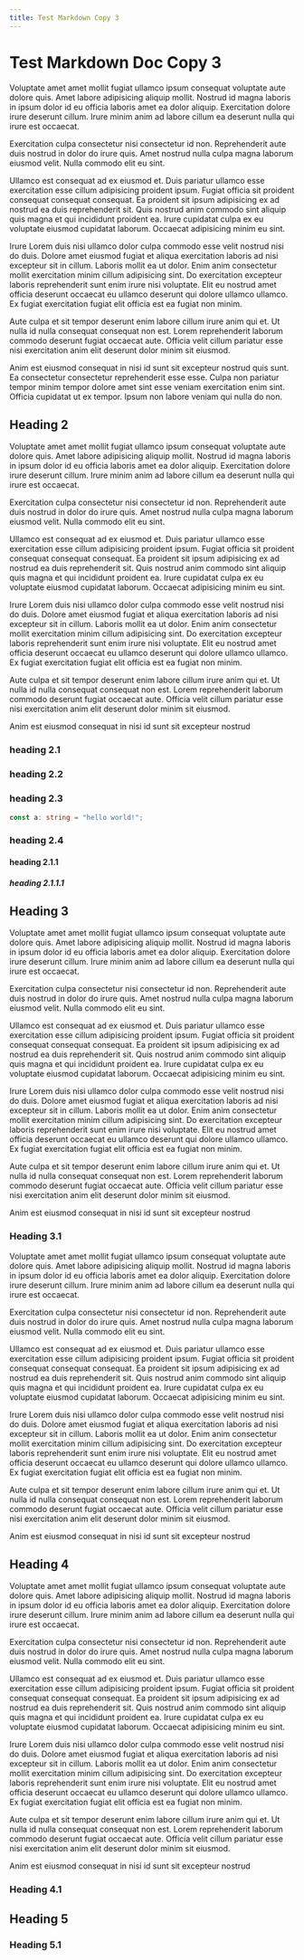 ```yaml
---
title: Test Markdown Copy 3
---
```


# Test Markdown Doc Copy 3

Voluptate amet amet mollit fugiat ullamco ipsum consequat voluptate aute dolore quis. Amet labore adipisicing aliquip mollit. Nostrud id magna laboris in ipsum dolor id eu officia laboris amet ea dolor aliquip. Exercitation dolore irure deserunt cillum. Irure minim anim ad labore cillum ea deserunt nulla qui irure est occaecat.

Exercitation culpa consectetur nisi consectetur id non. Reprehenderit aute duis nostrud in dolor do irure quis. Amet nostrud nulla culpa magna laborum eiusmod velit. Nulla commodo elit eu sint.

Ullamco est consequat ad ex eiusmod et. Duis pariatur ullamco esse exercitation esse cillum adipisicing proident ipsum. Fugiat officia sit proident consequat consequat consequat. Ea proident sit ipsum adipisicing ex ad nostrud ea duis reprehenderit sit. Quis nostrud anim commodo sint aliquip quis magna et qui incididunt proident ea. Irure cupidatat culpa ex eu voluptate eiusmod cupidatat laborum. Occaecat adipisicing minim eu sint.

Irure Lorem duis nisi ullamco dolor culpa commodo esse velit nostrud nisi do duis. Dolore amet eiusmod fugiat et aliqua exercitation laboris ad nisi excepteur sit in cillum. Laboris mollit ea ut dolor. Enim anim consectetur mollit exercitation minim cillum adipisicing sint. Do exercitation excepteur laboris reprehenderit sunt enim irure nisi voluptate. Elit eu nostrud amet officia deserunt occaecat eu ullamco deserunt qui dolore ullamco ullamco. Ex fugiat exercitation fugiat elit officia est ea fugiat non minim.

Aute culpa et sit tempor deserunt enim labore cillum irure anim qui et. Ut nulla id nulla consequat consequat non est. Lorem reprehenderit laborum commodo deserunt fugiat occaecat aute. Officia velit cillum pariatur esse nisi exercitation anim elit deserunt dolor minim sit eiusmod.

Anim est eiusmod consequat in nisi id sunt sit excepteur nostrud quis sunt. Ea consectetur consectetur reprehenderit esse esse. Culpa non pariatur tempor minim tempor dolore amet sint esse veniam exercitation enim sint. Officia cupidatat ut ex tempor. Ipsum non labore veniam qui nulla do non.

## Heading 2

Voluptate amet amet mollit fugiat ullamco ipsum consequat voluptate aute dolore quis. Amet labore adipisicing aliquip mollit. Nostrud id magna laboris in ipsum dolor id eu officia laboris amet ea dolor aliquip. Exercitation dolore irure deserunt cillum. Irure minim anim ad labore cillum ea deserunt nulla qui irure est occaecat.

Exercitation culpa consectetur nisi consectetur id non. Reprehenderit aute duis nostrud in dolor do irure quis. Amet nostrud nulla culpa magna laborum eiusmod velit. Nulla commodo elit eu sint.

Ullamco est consequat ad ex eiusmod et. Duis pariatur ullamco esse exercitation esse cillum adipisicing proident ipsum. Fugiat officia sit proident consequat consequat consequat. Ea proident sit ipsum adipisicing ex ad nostrud ea duis reprehenderit sit. Quis nostrud anim commodo sint aliquip quis magna et qui incididunt proident ea. Irure cupidatat culpa ex eu voluptate eiusmod cupidatat laborum. Occaecat adipisicing minim eu sint.

Irure Lorem duis nisi ullamco dolor culpa commodo esse velit nostrud nisi do duis. Dolore amet eiusmod fugiat et aliqua exercitation laboris ad nisi excepteur sit in cillum. Laboris mollit ea ut dolor. Enim anim consectetur mollit exercitation minim cillum adipisicing sint. Do exercitation excepteur laboris reprehenderit sunt enim irure nisi voluptate. Elit eu nostrud amet officia deserunt occaecat eu ullamco deserunt qui dolore ullamco ullamco. Ex fugiat exercitation fugiat elit officia est ea fugiat non minim.

Aute culpa et sit tempor deserunt enim labore cillum irure anim qui et. Ut nulla id nulla consequat consequat non est. Lorem reprehenderit laborum commodo deserunt fugiat occaecat aute. Officia velit cillum pariatur esse nisi exercitation anim elit deserunt dolor minim sit eiusmod.

Anim est eiusmod consequat in nisi id sunt sit excepteur nostrud

### heading 2.1

### heading 2.2

### heading 2.3

```typescript
const a: string = "hello world!";
```

### heading 2.4

#### heading 2.1.1

##### heading 2.1.1.1

## Heading 3

Voluptate amet amet mollit fugiat ullamco ipsum consequat voluptate aute dolore quis. Amet labore adipisicing aliquip mollit. Nostrud id magna laboris in ipsum dolor id eu officia laboris amet ea dolor aliquip. Exercitation dolore irure deserunt cillum. Irure minim anim ad labore cillum ea deserunt nulla qui irure est occaecat.

Exercitation culpa consectetur nisi consectetur id non. Reprehenderit aute duis nostrud in dolor do irure quis. Amet nostrud nulla culpa magna laborum eiusmod velit. Nulla commodo elit eu sint.

Ullamco est consequat ad ex eiusmod et. Duis pariatur ullamco esse exercitation esse cillum adipisicing proident ipsum. Fugiat officia sit proident consequat consequat consequat. Ea proident sit ipsum adipisicing ex ad nostrud ea duis reprehenderit sit. Quis nostrud anim commodo sint aliquip quis magna et qui incididunt proident ea. Irure cupidatat culpa ex eu voluptate eiusmod cupidatat laborum. Occaecat adipisicing minim eu sint.

Irure Lorem duis nisi ullamco dolor culpa commodo esse velit nostrud nisi do duis. Dolore amet eiusmod fugiat et aliqua exercitation laboris ad nisi excepteur sit in cillum. Laboris mollit ea ut dolor. Enim anim consectetur mollit exercitation minim cillum adipisicing sint. Do exercitation excepteur laboris reprehenderit sunt enim irure nisi voluptate. Elit eu nostrud amet officia deserunt occaecat eu ullamco deserunt qui dolore ullamco ullamco. Ex fugiat exercitation fugiat elit officia est ea fugiat non minim.

Aute culpa et sit tempor deserunt enim labore cillum irure anim qui et. Ut nulla id nulla consequat consequat non est. Lorem reprehenderit laborum commodo deserunt fugiat occaecat aute. Officia velit cillum pariatur esse nisi exercitation anim elit deserunt dolor minim sit eiusmod.

Anim est eiusmod consequat in nisi id sunt sit excepteur nostrud

### Heading 3.1

Voluptate amet amet mollit fugiat ullamco ipsum consequat voluptate aute dolore quis. Amet labore adipisicing aliquip mollit. Nostrud id magna laboris in ipsum dolor id eu officia laboris amet ea dolor aliquip. Exercitation dolore irure deserunt cillum. Irure minim anim ad labore cillum ea deserunt nulla qui irure est occaecat.

Exercitation culpa consectetur nisi consectetur id non. Reprehenderit aute duis nostrud in dolor do irure quis. Amet nostrud nulla culpa magna laborum eiusmod velit. Nulla commodo elit eu sint.

Ullamco est consequat ad ex eiusmod et. Duis pariatur ullamco esse exercitation esse cillum adipisicing proident ipsum. Fugiat officia sit proident consequat consequat consequat. Ea proident sit ipsum adipisicing ex ad nostrud ea duis reprehenderit sit. Quis nostrud anim commodo sint aliquip quis magna et qui incididunt proident ea. Irure cupidatat culpa ex eu voluptate eiusmod cupidatat laborum. Occaecat adipisicing minim eu sint.

Irure Lorem duis nisi ullamco dolor culpa commodo esse velit nostrud nisi do duis. Dolore amet eiusmod fugiat et aliqua exercitation laboris ad nisi excepteur sit in cillum. Laboris mollit ea ut dolor. Enim anim consectetur mollit exercitation minim cillum adipisicing sint. Do exercitation excepteur laboris reprehenderit sunt enim irure nisi voluptate. Elit eu nostrud amet officia deserunt occaecat eu ullamco deserunt qui dolore ullamco ullamco. Ex fugiat exercitation fugiat elit officia est ea fugiat non minim.

Aute culpa et sit tempor deserunt enim labore cillum irure anim qui et. Ut nulla id nulla consequat consequat non est. Lorem reprehenderit laborum commodo deserunt fugiat occaecat aute. Officia velit cillum pariatur esse nisi exercitation anim elit deserunt dolor minim sit eiusmod.

Anim est eiusmod consequat in nisi id sunt sit excepteur nostrud

## Heading 4

Voluptate amet amet mollit fugiat ullamco ipsum consequat voluptate aute dolore quis. Amet labore adipisicing aliquip mollit. Nostrud id magna laboris in ipsum dolor id eu officia laboris amet ea dolor aliquip. Exercitation dolore irure deserunt cillum. Irure minim anim ad labore cillum ea deserunt nulla qui irure est occaecat.

Exercitation culpa consectetur nisi consectetur id non. Reprehenderit aute duis nostrud in dolor do irure quis. Amet nostrud nulla culpa magna laborum eiusmod velit. Nulla commodo elit eu sint.

Ullamco est consequat ad ex eiusmod et. Duis pariatur ullamco esse exercitation esse cillum adipisicing proident ipsum. Fugiat officia sit proident consequat consequat consequat. Ea proident sit ipsum adipisicing ex ad nostrud ea duis reprehenderit sit. Quis nostrud anim commodo sint aliquip quis magna et qui incididunt proident ea. Irure cupidatat culpa ex eu voluptate eiusmod cupidatat laborum. Occaecat adipisicing minim eu sint.

Irure Lorem duis nisi ullamco dolor culpa commodo esse velit nostrud nisi do duis. Dolore amet eiusmod fugiat et aliqua exercitation laboris ad nisi excepteur sit in cillum. Laboris mollit ea ut dolor. Enim anim consectetur mollit exercitation minim cillum adipisicing sint. Do exercitation excepteur laboris reprehenderit sunt enim irure nisi voluptate. Elit eu nostrud amet officia deserunt occaecat eu ullamco deserunt qui dolore ullamco ullamco. Ex fugiat exercitation fugiat elit officia est ea fugiat non minim.

Aute culpa et sit tempor deserunt enim labore cillum irure anim qui et. Ut nulla id nulla consequat consequat non est. Lorem reprehenderit laborum commodo deserunt fugiat occaecat aute. Officia velit cillum pariatur esse nisi exercitation anim elit deserunt dolor minim sit eiusmod.

Anim est eiusmod consequat in nisi id sunt sit excepteur nostrud

### Heading 4.1

## Heading 5

### Heading 5.1
